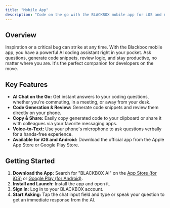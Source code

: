 ---
title: "Mobile App"
description: "Code on the go with the BLACKBOX mobile app for iOS and Android. Your AI coding assistant in your pocket."
---

## Overview

Inspiration or a critical bug can strike at any time. With the Blackbox mobile app, you have a powerful AI coding assistant right in your pocket. Ask questions, generate code snippets, review logic, and stay productive, no matter where you are. It's the perfect companion for developers on the move.

## Key Features

-   **AI Chat on the Go:** Get instant answers to your coding questions, whether you're commuting, in a meeting, or away from your desk.
-   **Code Generation & Review:** Generate code snippets and review them directly on your phone.
-   **Copy & Share:** Easily copy generated code to your clipboard or share it with colleagues via your favorite messaging apps.
-   **Voice-to-Text:** Use your phone's microphone to ask questions verbally for a hands-free experience.
-   **Available for iOS and Android:** Download the official app from the Apple App Store or Google Play Store.

## Getting Started

1.  **Download the App:** Search for "BLACKBOX AI" on the [App Store (for iOS)](https://apps.apple.com/) or [Google Play (for Android)](https://play.google.com/).
2.  **Install and Launch:** Install the app and open it.
3.  **Sign In:** Log in to your BLACKBOX account.
4.  **Start Asking:** Tap the chat input field and type or speak your question to get an immediate response from the AI.
